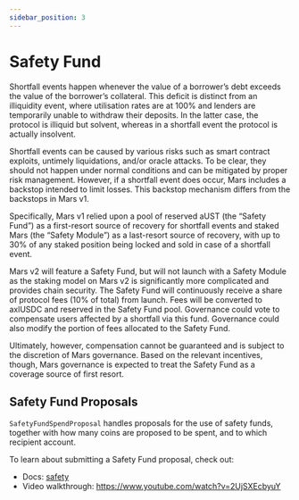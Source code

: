 ```yaml
---
sidebar_position: 3
---
```


# Safety Fund

Shortfall events happen whenever the value of a borrower’s debt exceeds the value of the borrower’s collateral. This deficit is distinct from an illiquidity event, where utilisation rates are at 100% and lenders are temporarily unable to withdraw their deposits. In the latter case, the protocol is illiquid but solvent, whereas in a shortfall event the protocol is actually insolvent.

Shortfall events can be caused by various risks such as smart contract exploits, untimely liquidations, and/or oracle attacks. To be clear, they should not happen under normal conditions and can be mitigated by proper risk management. However, if a shortfall event does occur, Mars includes a backstop intended to limit losses. This backstop mechanism differs from the backstops in Mars v1.

Specifically, Mars v1 relied upon a pool of reserved aUST (the “Safety Fund”) as a first-resort source of recovery for shortfall events and staked Mars (the “Safety Module”) as a last-resort source of recovery, with up to 30% of any staked position being locked and sold in case of a shortfall event.

Mars v2 will feature a Safety Fund, but will not launch with a Safety Module as the staking model on Mars v2 is significantly more complicated and provides chain security. The Safety Fund will continuously receive a share of protocol fees (10% of total) from launch. Fees will be converted to axlUSDC and reserved in the Safety Fund pool. Governance could vote to compensate users affected by a shortfall via this fund. Governance could also modify the portion of fees allocated to the Safety Fund.

Ultimately, however, compensation cannot be guaranteed and is subject to the discretion of Mars governance. Based on the relevant incentives, though, Mars governance is expected to treat the Safety Fund as a coverage source of first resort.

## Safety Fund Proposals

`SafetyFundSpendProposal` handles proposals for the use of safety funds, together with how many coins are proposed to be spent, and to which recipient account.

To learn about submitting a Safety Fund proposal, check out:

- Docs: [safety](../../develop/modules/custom-modules/safety)
- Video walkthrough: https://www.youtube.com/watch?v=2UjSXEcbyuY